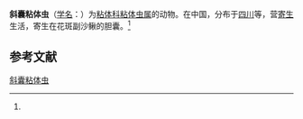 {{Speciesbox
| name = 斜囊粘体虫
| status = 
| status_system = 
| image = 
| genus = Myxosoma
| species = obliqus
| authority = (Ma et Zhao, 1992)<ref name='id9376'>{{cite web| url =http://www.bioinfo.cn/db05/BjdwSpecies.php?action=view&id=9376| title =斜囊粘体虫| work =《中国动物物种编目数据库》| publisher =中国科学院微生物研究所| author =中国科学院动物研究所| accessdate =2009-04-16| deadurl =yes| archiveurl =https://web.archive.org/web/20160305023719/http://www.bioinfo.cn/db05/BjdwSpecies.php?action=view&id=9376| archivedate =2016-03-05}}</ref>
}}

'''斜囊粘体虫'''（[[学名|学名]]：{{lang|la|''Myxosoma obliqus''}}）为[[粘体科|粘体科]][[粘体虫属|粘体虫属]]的动物。在中国，分布于[[四川|四川]]等，营[[寄生|寄生]]生活，寄生在花斑副沙鳅的胆囊。<ref name='id9376'/>

== 参考文献 ==
{{reflist}}

{{Wikispecies|Myxosoma obliqus}}

[[Category:粘体虫属|斜囊粘体虫]]


{{Cnidarian-stub}}